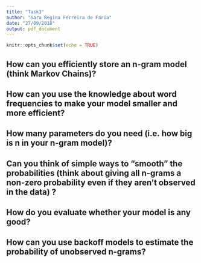 ```yaml
---
title: "Task3"
author: "Sara Regina Ferreira de Faria"
date: "27/09/2018"
output: pdf_document
---
```


```r
knitr::opts_chunk$set(echo = TRUE)
```

## How can you efficiently store an n-gram model (think Markov Chains)?



## How can you use the knowledge about word frequencies to make your model smaller and more efficient?



## How many parameters do you need (i.e. how big is n in your n-gram model)?



## Can you think of simple ways to "smooth" the probabilities (think about giving all n-grams a non-zero probability even if they aren't observed in the data) ?



## How do you evaluate whether your model is any good?



## How can you use backoff models to estimate the probability of unobserved n-grams?



